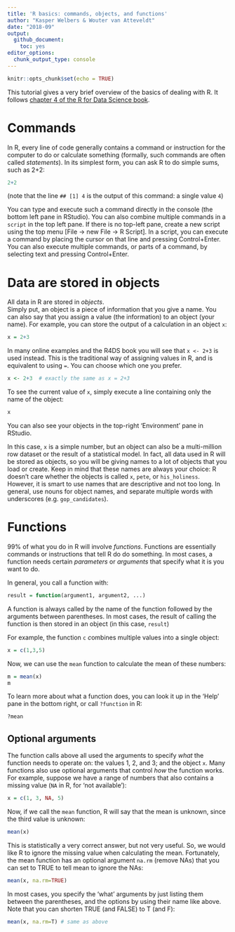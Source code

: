 ```yaml
---
title: 'R basics: commands, objects, and functions'
author: "Kasper Welbers & Wouter van Atteveldt"
date: "2018-09"
output: 
  github_document:
    toc: yes
editor_options: 
  chunk_output_type: console
---
```



```r
knitr::opts_chunk$set(echo = TRUE)
```

This tutorial gives a very brief overview of the basics of dealing with R. It follows [chapter 4 of the R for Data Science book](http://r4ds.had.co.nz/workflow-basics.html).

# Commands

In R, every line of code generally contains a command or instruction for the computer to do or calculate something 
(formally, such commands are often called *statements*).
In its simplest form, you can ask R to do simple sums, such as 2+2:

```r
2+2
```

(note that the line `## [1] 4` is the output of this command: a single value `4`)

You can type and execute such a command directly in the console (the bottom left pane in RStudio).
You can also combine multiple commands in a `script` in the top left pane. If there is no top-left pane, create a new script using
the top menu [File -> new File -> R Script].
In a script, you can execute a command by placing the cursor on that line and pressing Control+Enter.
You can also execute multiple commands, or parts of a command, by selecting text and pressing Control+Enter.

# Data are stored in objects

All data in R are stored in *objects*.  
Simply put, an object is a piece of information that you give a name.
You can also say that you assign a value (the information) to an object (your name).
For example, you can store the output of a calculation in an object `x`:

```r
x = 2+3
```

In many online examples and the R4DS book you will see that `x <- 2+3` is used instead. This is the traditional way of assigning values in R, and is equivalent to using `=`. You can choose which one you prefer.

```r
x <- 2+3  # exactly the same as x = 2+3
```

To see the current value of `x`, simply execute a line containing only the name of the object:

```r
x
```

You can also see your objects in the top-right 'Environment' pane in RStudio. 

In this case, `x` is a simple number, but an object can also be a multi-million row dataset or the result of a statistical model. 
In fact, all data used in R will be stored as objects, so you will be giving names to a lot of objects that you load or create.
Keep in mind that these names are always your choice: R doesn't care whether the objects is called `x`, `pete`, or `his_holiness`. 
However, it is smart to use names that are descriptive and not too long. 
In general, use nouns for object names, and separate multiple words with underscores (e.g. `gop_candidates`).

# Functions

99% of what you do in R will involve *functions*. 
Functions are essentially commands or instructions that tell R do do something.
In most cases, a function needs certain *parameters* or *arguments* that specify what it is you want to do. 

In general, you call a function with:

```r
result = function(argument1, argument2, ...)
```

A function is always called by the name of the function followed by the arguments between parentheses.
In most cases, the result of calling the function is then stored in an object (in this case, `result`)

For example, the function `c` *c*ombines multiple values into a single object:

```r
x = c(1,3,5)
```

Now, we can use the `mean` function to calculate the mean of these numbers:

```r
m = mean(x)
m
```

To learn more about what a function does, you can look it up in the 'Help' pane in the bottom right, 
or call `?function` in R:

```r
?mean
```

## Optional arguments

The function calls above all used the arguments to specify *what* the function needs to operate on: the values 1, 2, and 3; and the object `x`.
Many functions also use optional arguments that control *how* the function works.
For example, suppose we have a range of numbers that also contains a missing value (`NA` in R, for 'not available'):

```r
x = c(1, 3, NA, 5)
```

Now, if we call the `mean` function, R will say that the mean is unknown, since the third value is unknown:

```r
mean(x)
```

This is statistically a very correct answer, but not very useful.
So, we would like R to ignore the missing value when calculating the mean. 
Fortunately, the mean function has an optional argument `na.rm` (remove NAs) that you can set to TRUE to tell mean to ignore the NAs:

```r
mean(x, na.rm=TRUE)
```

In most cases, you specify the 'what' arguments by just listing them between the parentheses, and the options by using their name like above.
Note that you can shorten TRUE (and FALSE) to T (and F):

```r
mean(x, na.rm=T) # same as above
```